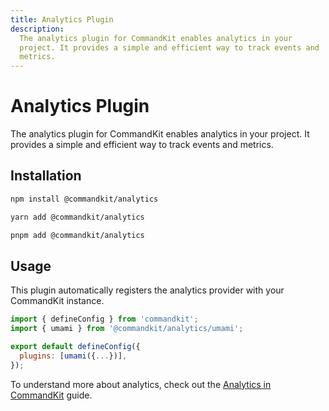 ```yaml
---
title: Analytics Plugin
description:
  The analytics plugin for CommandKit enables analytics in your
  project. It provides a simple and efficient way to track events and
  metrics.
---
```



# Analytics Plugin

The analytics plugin for CommandKit enables analytics in your project.
It provides a simple and efficient way to track events and metrics.

## Installation

<Tabs>
<TabItem value="npm" label="npm">

```bash
npm install @commandkit/analytics
```

</TabItem>
<TabItem value="yarn" label="yarn">

```bash
yarn add @commandkit/analytics
```

</TabItem>
<TabItem value="pnpm" label="pnpm">

```bash
pnpm add @commandkit/analytics
```

</TabItem>
</Tabs>

## Usage

This plugin automatically registers the analytics provider with your
CommandKit instance.

```js
import { defineConfig } from 'commandkit';
import { umami } from '@commandkit/analytics/umami';

export default defineConfig({
  plugins: [umami({...})],
});
```

To understand more about analytics, check out the
[Analytics in CommandKit](../../10-analytics/01-analytics-in-commandkit.mdx)
guide.
